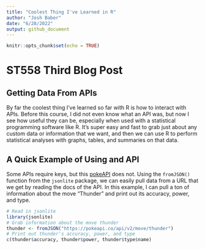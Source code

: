 ```yaml
---
title: "Coolest Thing I've Learned in R"
author: "Josh Baber"
date: "6/28/2022"
output: github_document
---
```


```r
knitr::opts_chunk$set(echo = TRUE)
```

# ST558 Third Blog Post  
## Getting Data From APIs

By far the coolest thing I've learned so far with R is how to interact with APIs.  Before this course, I did not even know what an API was, but now I see how useful they can be, especially when used with a statistical programming software like R.  It's super easy and fast to grab just about any custom data or information that we want, and then we can use R to perform statistical analyses with graphs, tables, and summaries on that data.  

## A Quick Example of Using and API

Some APIs require keys, but this [pokeAPI](https://pokeapi.co/) does not.  Using the `fromJSON()` function from the `jsonlite` package, we can easily pull data from a URL that we get by reading the docs of the API.  In this example, I can pull a ton of information about the move "Thunder" and print out its accuracy, power, and type.

```r
# Read in jsonlite
library(jsonlite)
# Grab information about the move thunder
thunder <- fromJSON("https://pokeapi.co/api/v2/move/thunder")
# Print out thunder's accuracy, power, and type
c(thunder$accuracy, thunder$power, thunder$type$name)
```

